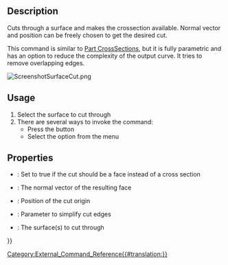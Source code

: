 <languages/>

{{Docnav
|[[CurvedShapes_InterpolatedMiddle|InterpolatedMiddle]]
|
|[[CurvedShapes_Workbench|CurvedShapes]]
|IconL=CurvedShapes_InterpolatedMiddle.svg
|IconR=
|IconC=CurvedShapes_workbench_icon.svg
}}

{{GuiCommand
|Name=CurvedShapes SurfaceCut
|MenuLocation=Curved Shapes → Surface Cut
|Workbenches=[[CurvedShapes_Workbench|CurvedShapes]]
|Shortcut=
|SeeAlso=
}}

==Description==

Cuts through a surface and makes the crossection available. Normal vector and position can be freely chosen to get the desired cut.

This command is similar to [[Part_CrossSections|Part CrossSections]], but it is fully parametric and has an option to reduce the complexity of the output curve. It tries to remove overlapping edges.

[[File:ScreenshotSurfaceCut.png|none|thumb]]
{{Caption|Image of a simple FreeCAD project with two sketches using the SurfaceCut on a surface}}

==Usage==

# Select the surface to cut through
# There are several ways to invoke the command:
#* Press the {{Button|[[Image:CurvedShapes_SurfaceCut.svg|16px]] [[CurvedShapes_SurfaceCut|Surface Cut]]}} button
#* Select the {{MenuCommand|Curved Shapes → [[Image:CurvedShapes_SurfaceCut.svg|16px]] Surface Cut}} option from the menu

==Properties==

{{Properties_Title|Interpolated Middle}}

* {{PropertyData|Face}}: Set to true if the cut should be a face instead of a cross section
* {{PropertyData|Normal}}: The normal vector of the resulting face
* {{PropertyData|Position}}: Position of the cut origin
* {{PropertyData|Simplify}}: Parameter to simplify cut edges
* {{PropertyData|Surfaces}}: The surface(s) to cut through


{{Docnav
|[[CurvedShapes_InterpolatedMiddle|InterpolatedMiddle]]
|
|[[CurvedShapes_Workbench|CurvedShapes]]
|IconL=CurvedShapes_InterpolatedMiddle.svg
|IconR=
|IconC=CurvedShapes_workbench_icon.svg
}}

{{Userdocnavi{{#translation:}}}}
[[Category:External_Command_Reference{{#translation:}}]]